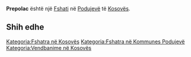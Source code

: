 {{Fshat në 
 | Emri                = Prepolac
 | Emri (Rasa dhanore) = 
 | Figura              = 
 | Shteti              = Kosovës
 | Komuna              = Podujevë
 | Kodi postar         = 
 | Sipërfaqja          = 
 | Popullsia           = 0
 | Regj. i popullsisë  = 
 | Dend. e popullsisë  = 
 | Faqja zyrtare       = 
 <!--- Koordinatat ----> 
 | Gjerësia            = 42.99758
 | Gjatësia            = 21.22738
 | Lartësia            = 
}}
'''Prepolac''' është një [[Fshati]] në [[ Podujevë ]] të [[ Kosovës ]].

<!-- == Gjeografia == -->
<!-- == Historia == -->
<!-- == Demografia == -->
== Shih edhe ==
{{Komuna Podujevë}}
{{Kosovo-Administrata-Cung}}

[[Kategoria:Fshatra në Kosovës]]
[[Kategoria:Fshatra në Kommunes Podujevë]]
[[Kategoria:Vendbanime në Kosovës]]